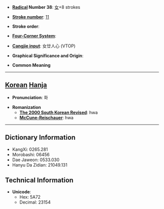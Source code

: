 * '''[[Wiktionary:Chinese radical index| Radical]] Number 38''': [[Wiktionary:Chinese radical index 女|女]]+8 strokes

* '''[[Wiktionary:Chinese total strokes index|Stroke number]]''': [[Wiktionary:Chinese total strokes index 11|11]]

* '''Stroke order''': 

* '''[[Wiktionary:Chinese four corner index|Four-Corner System]]''': 

* '''[[Wiktionary:Chinese Cangjie index|Cangjie input]]''': 女廿人心 (VTOP)

* '''Graphical Significance and Origin''': 

* '''Common Meaning'''

----

== [[Korean]] [[Hanja]] ==

* '''Pronunciation''': 화

* '''Romanization'''
** '''[[The 2000 South Korean Revised Romanization|The 2000 South Korean Revised]]''': hwa
** '''[[McCune-Reischauer]]''': hwa

----

== Dictionary Information ==

* KangXi: 0265.281
* Morobashi: 06456
* Dae Jaweon: 0533.030
* Hanyu Da Zidian: 21049.131

== Technical Information ==

* '''Unicode''':
** Hex: 5A72
** Decimal: 23154